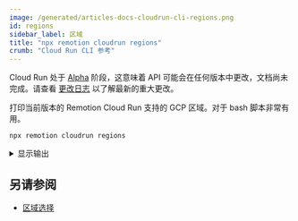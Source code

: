 ```yaml
---
image: /generated/articles-docs-cloudrun-cli-regions.png
id: regions
sidebar_label: 区域
title: "npx remotion cloudrun regions"
crumb: "Cloud Run CLI 参考"
---
```


<ExperimentalBadge>
<p>Cloud Run 处于 <a href="/docs/cloudrun-alpha">Alpha</a> 阶段，这意味着 API 可能会在任何版本中更改，文档尚未完成。请查看 <a href="https://remotion.dev/changelog">更改日志</a> 以了解最新的重大更改。</p>
</ExperimentalBadge>

打印当前版本的 Remotion Cloud Run 支持的 GCP 区域。对于 bash 脚本非常有用。

```
npx remotion cloudrun regions
```

<details>
<summary>显示输出</summary>
<pre>asia-east1 asia-east2 asia-northeast1 asia-northeast2 asia-northeast3 asia-south1 asia-south2 asia-southeast1 asia-southeast2 australia-southeast1 australia-southeast2 europe-central2 europe-north1 europe-southwest1 europe-west1 europe-west2 europe-west3 europe-west4 europe-west6 europe-west8 europe-west9 me-west1 northamerica-northeast1 northamerica-northeast2 southamerica-east1 southamerica-west1 us-central1 us-east1 us-east4 us-east5 us-south1 us-west1 us-west2 us-west3 us-west4</pre>
</details>

## 另请参阅

- [区域选择](/docs/cloudrun/region-selection)

